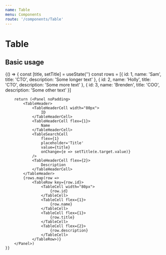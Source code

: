 ```yaml
---
name: Table
menu: Components
route: '/components/Table'
---
```



# Table

## Basic usage

<Playground>
    {() => {
        const [title, setTitle] = useState('')
        const rows = [{
            id: 1,
            name: 'Sam',
            title: 'CTO',
            description: 'Some longer text'
        }, {
            id: 2,
            name: 'Holly',
            title: 'CTO',
            description: 'Some more text'
        }, {
            id: 3,
            name: 'Brenden',
            title: 'COO',
            description: 'Some other text'
        }]
        
        return (<Panel noPadding>
            <TableHeader>
                <TableHeaderCell width="80px">
                    ID
                </TableHeaderCell>
                <TableHeaderCell flex={1}>
                    Name
                </TableHeaderCell>
                <TableSearchCell 
                    flex={1}
                    placeholder='Title'
                    value={title}
                    onChange={e => setTitle(e.target.value)}
                />
                <TableHeaderCell flex={2}>
                    Description
                </TableHeaderCell>
            </TableHeader>
            {rows.map(row => 
                <TableRow key={row.id}>
                    <TableCell width="80px">
                        {row.id}
                    </TableCell>
                    <TableCell flex={1}>
                        {row.name}
                    </TableCell>
                    <TableCell flex={1}>
                        {row.title}
                    </TableCell>
                    <TableCell flex={2}>
                        {row.description}
                    </TableCell>
                </TableRow>)}
        </Panel>)
    }}
</Playground>
